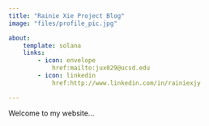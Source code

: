 ```yaml
---
title: "Rainie Xie Project Blog"
image: "files/profile_pic.jpg"

about: 
    template: solana
    links: 
        - icon: envelope
            href:mailto:jux029@ucsd.edu
        - icon: linkedin
            href:http://www.linkedin.com/in/rainiexjy

---
```


Welcome to my website... 


